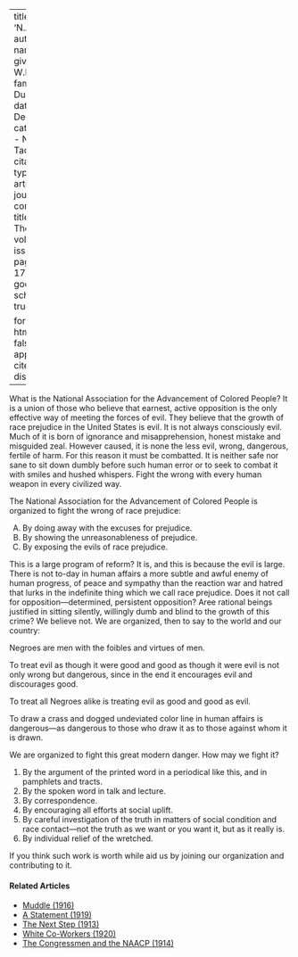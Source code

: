 
---
title: 'N.A.A.C.P.'
author:
  - name:
      given: W.E.B.
      family: Du Bois
date: Dec. 1910
categories: 
  - NAACP
  - Tactics
citation: 
  type: article-journal
  container-title: The Crisis
  volume: 1
  issue: 2
  page: 16-17
google-scholar: true

format:
  html:
    toc: false
    appendix-cite-as: display
---


What is the National Association for the Advancement of Colored People? It is a union of those who believe that earnest, active opposition is the only effective way of meeting the forces of evil. They believe that the growth of race prejudice in the United States is evil. It is not always consciously evil. Much of it is born of ignorance and misapprehension, honest mistake and misguided zeal. However caused, it is none the less evil, wrong, dangerous, fertile of harm. For this reason it must be combatted. It is neither safe nor sane to sit down dumbly before such human error or to seek to combat it with smiles and hushed whispers. Fight the wrong with every human weapon in every civilized way.  

The National Association for the Advancement of Colored People is organized to fight the wrong of race prejudice:    

<ol type="A">
<li> By doing away with the excuses for prejudice.    
<li> By showing the unreasonableness of prejudice.    
<li> By exposing the evils of race prejudice.
</ol>

This is a large program of reform? It is, and this is because the evil is large. There is not to-day in human affairs a more subtle and awful enemy of human progress, of peace and sympathy than the reaction war and hatred that lurks in the indefinite thing which we call race prejudice. Does it not call for opposition---determined, persistent opposition? Aree rational beings justified in sitting silently, willingly dumb and blind to the growth of this crime? We believe not. We are organized, then to say to the world and our country:  

Negroes are men with the foibles and virtues of men.   

To treat evil as though it were good and good as though it were evil is not only wrong but dangerous, since in the end it encourages evil and discourages good.     

To treat all Negroes alike is treating evil as good and good as evil.     

To draw a crass and dogged undeviated color line in human affairs is dangerous---as dangerous to those who draw it as to those against whom it is drawn.     

We are organized to fight this great modern danger. How may we fight it?     

1. By the argument of the printed word in a periodical like this, and in pamphlets and tracts.    
2. By the spoken word in talk and lecture.    
3. By correspondence.    
4. By encouraging all efforts at social uplift.    
5. By careful investigation of the truth in matters of social condition and race contact---not the truth as we want or you want it, but as it really is.    
6. By individual relief of the wretched.

If you think such work is worth while aid us by joining our organization and contributing to it.

<!-- Similar articles start here -->
<div  class="clear-wrap"></div>

#### Related Articles

* [Muddle (1916)](/Volumes/13/02/muddle.html)
* [A Statement (1919)](/Volumes/19/01/statement.html)
* [The Next Step (1913)](/Volumes/06/02/next_step.html)
* [White Co-Workers (1920)](/Volumes/20/01/white_coworkers.html)
* [The Congressmen and the NAACP (1914)](/Volumes/09/02/congressmen_and_the_naacp.html)

<!-- Similar articles end here -->